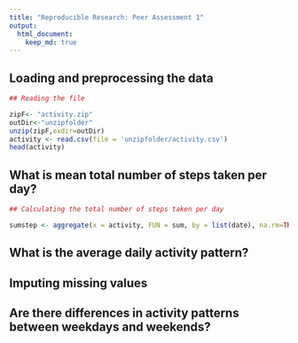 ```yaml
---
title: "Reproducible Research: Peer Assessment 1"
output: 
  html_document:
    keep_md: true
---
```



## Loading and preprocessing the data

```r

## Reading the file

zipF<- "activity.zip"
outDir<-"unzipfolder"
unzip(zipF,exdir=outDir)
activity <- read.csv(file = 'unzipfolder/activity.csv')
head(activity)

```

## What is mean total number of steps taken per day?

```r

## Calculating the total number of steps taken per day

sumstep <- aggregate(x = activity, FUN = sum, by = list(date), na.rm=TRUE)

```


## What is the average daily activity pattern?



## Imputing missing values



## Are there differences in activity patterns between weekdays and weekends?
